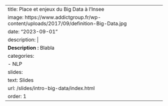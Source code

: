 
---
title: Place et enjeux du Big Data à l'Insee
image: https://www.addictgroup.fr/wp-content/uploads/2017/09/definition-Big-Data.jpg
date: "2023-09-01"
description: |
  <b>Description :</b> Blabla 
categories:
  - NLP
slides:
  text: Slides
  url: /slides/intro-big-data/index.html
order: 1
---
